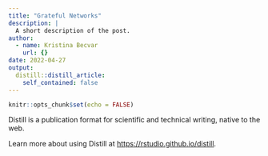 ```yaml
---
title: "Grateful Networks"
description: |
  A short description of the post.
author:
  - name: Kristina Becvar
    url: {}
date: 2022-04-27
output:
  distill::distill_article:
    self_contained: false
---
```



```r
knitr::opts_chunk$set(echo = FALSE)
```

Distill is a publication format for scientific and technical writing, native to the web.

Learn more about using Distill at <https://rstudio.github.io/distill>.


